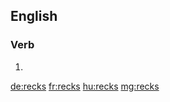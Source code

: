 ==English==

===Verb===
{{head|en|verb form}}

# {{en-third-person singular of|reck}}

[[de:recks]]
[[fr:recks]]
[[hu:recks]]
[[mg:recks]]